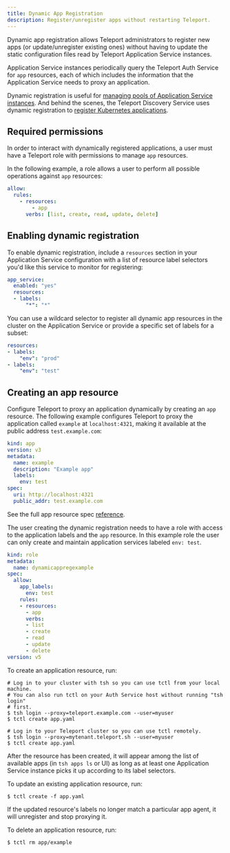 ```yaml
---
title: Dynamic App Registration
description: Register/unregister apps without restarting Teleport.
---
```


Dynamic app registration allows Teleport administrators to register new apps (or
update/unregister existing ones) without having to update the static
configuration files read by Teleport Application Service instances. 

Application Service instances periodically query the Teleport Auth Service for
`app` resources, each of which includes the information that the Application
Service needs to proxy an application. 

Dynamic registration is useful for [managing pools of Application Service
instances](../../agents/deploy-agents-terraform.mdx). And behind the scenes, the
Teleport Discovery Service uses dynamic registration to [register Kubernetes
applications](../../auto-discovery/kubernetes-applications.mdx).

## Required permissions

In order to interact with dynamically registered applications, a user must have
a Teleport role with permissions to manage `app` resources. 

In the following example, a role allows a user to perform all possible
operations against `app` resources:

```yaml
allow:
  rules:
    - resources:
        - app
      verbs: [list, create, read, update, delete]
```

## Enabling dynamic registration

To enable dynamic registration, include a `resources` section in your Application
Service configuration with a list of resource label selectors you'd like this
service to monitor for registering:

```yaml
app_service:
  enabled: "yes"
  resources:
  - labels:
      "*": "*"
```

You can use a wildcard selector to register all dynamic app resources in the cluster
on the Application Service or provide a specific set of labels for a subset:

```yaml
resources:
- labels:
    "env": "prod"
- labels:
    "env": "test"
```

## Creating an app resource

Configure Teleport to proxy an application dynamically by creating an `app`
resource. The following example configures Teleport to proxy the application
called `example` at `localhost:4321`, making it available at the public address
`test.example.com`:

```yaml
kind: app
version: v3
metadata:
  name: example
  description: "Example app"
  labels:
    env: test
spec:
  uri: http://localhost:4321
  public_addr: test.example.com
```

See the full app resource spec [reference](../../../../reference/agents/application-access.mdx).

The user creating the dynamic registration needs to have a role with access to the 
application labels and the `app` resource.  In this example role the user can only
create and maintain application services labeled `env: test`.

```yaml
kind: role
metadata:
  name: dynamicappregexample
spec:
  allow:
    app_labels:      
      env: test
    rules:
    - resources:
      - app
      verbs:
      - list
      - create
      - read
      - update
      - delete
version: v5
```

To create an application resource, run:

<Tabs>
<TabItem scope={["oss", "enterprise"]} label="Self-Hosted">

```code
# Log in to your cluster with tsh so you can use tctl from your local machine.
# You can also run tctl on your Auth Service host without running "tsh login"
# first.
$ tsh login --proxy=teleport.example.com --user=myuser
$ tctl create app.yaml
```

</TabItem>
<TabItem scope={["cloud"]} label="Teleport Enterprise Cloud">

```code
# Log in to your Teleport cluster so you can use tctl remotely.
$ tsh login --proxy=mytenant.teleport.sh --user=myuser
$ tctl create app.yaml
```

</TabItem>

</Tabs>

After the resource has been created, it will appear among the list of available
apps (in `tsh apps ls` or UI) as long as at least one Application Service
instance picks it up according to its label selectors.

To update an existing application resource, run:

```code
$ tctl create -f app.yaml
```

If the updated resource's labels no longer match a particular app agent, it
will unregister and stop proxying it.

To delete an application resource, run:

```code
$ tctl rm app/example
```
